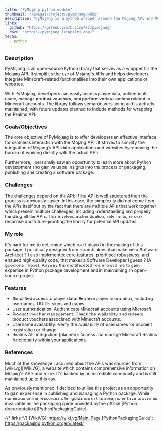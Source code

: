```yaml
---
title: "PyMojang python module"
thumbnail: "/images/projects/pymojang.webp"
description: "PyMojang is a python wrapper around the Mojang API and Mojang Authentication API."
links:
  github: "https://github.com/Lucino772/pymojang"
  docs: "https://pymojang.lucapalmi.com/"
techs:
  - python
---
```


### Description

PyMojang is an open-source Python library that serves as a wrapper for the Mojang API. It simplifies the use of Mojang's APIs and helps developers integrate Minecraft-related functionalities into their own applications or websites.

With PyMojang, developers can easily access player data, authenticate users, manage product vouchers, and perform various actions related to Minecraft accounts. The library follows semantic versioning and is actively maintained, with future updates planned to include methods for wrapping the Realms API.

### Goals/Objectives

The core objective of PyMojang is to offer developers an effective interface for seamless interaction with the Mojang API . It strives to simplify the integration of Mojang's APIs into applications and websites by removing the burden of working directly with the actual APIs.

Furthermore, I personally saw an opportunity to learn more about Python development and gain valuable insights into the process of packaging, publishing and creating a software package.

### Challenges

The challenges depend on the API: if the API is well structured then the process is obviously easier. In this case, the complexity did not come from the APIs itself but by the fact that there are multiple APIs that work together which present multiple challenges, including understanding and properly handling all the APIs. This involved authentication, rate limits, errors-response and future-proofing the library for potential API updates.

### My role

It's hard for me to determine which role I played in the making of this package. I practically designed from scratch, does that make me a Software Architect ? I also implemented core features, prioritised robustness, and ensured high-quality code, that makes a Software Developer I guess ? (A good one I hope). Anyway this multifaceted role allowed me to gain expertise in Python package development and in maintaining an open-source project.

### Features

- Simplified access to player data: Retrieve player information, including usernames, UUIDs, skins and capes.
- User authentication: Authenticate Minecraft accounts using Microsoft.
- Product voucher management: Check the availability and redeem product vouchers associated with Minecraft accounts.
- Username availability: Verify the availability of usernames for account registration or change.
- Realms API integration (planned): Access and manage Minecraft Realms functionality within your applications.

### References

Much of the knowledge I acquired about the APIs was sourced from [wiki.vg][WikiVG], a website which contains comprehensive information on Mojang's APIs and more. It's backed by an incredible community and is still maintained up to this day.

As previously mentioned, I decided to utilise this project as an opportunity to gain experience in publishing and managing a Python package. While numerous online resources offer guidance in this area, none have proven as invaluable as the packaging guide provided by the official [Python documentation][PythonPackagingGuide].

{/* links */}
[WikiVG]: https://wiki.vg/Main_Page
[PythonPackagingGuide]: https://packaging.python.org/en/latest/
